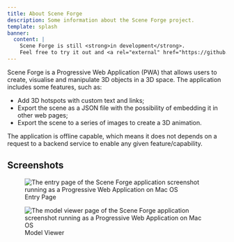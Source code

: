 ```yaml
---
title: About Scene Forge
description: Some information about the Scene Forge project.
template: splash
banner:
  content: |
    Scene Forge is still <strong>in development</strong>.
    Feel free to try it out and <a rel="external" href="https://github.com/sceneforge/sceneforge/discussions" target="_blank">provide feedback</a>.
---
```


Scene Forge is a Progressive Web Application (PWA) that allows users to
create, visualise and manipulate 3D objects in a 3D space. The application
includes some features, such as:

- Add 3D hotspots with custom text and links;
- Export the scene as a JSON file with the possibility of embedding it in
  other web pages;
- Export the scene to a series of images to create a 3D animation.

The application is offline capable, which means it does not depends on a
request to a backend service to enable any given feature/capability.

## Screenshots

<CardGrid>
  <figure>
    <Image src={screenshotMacOSMain} loading="lazy" densities={[1.5, 2]} title="Scene Forge Entry Page Screenshot" alt="The entry page of the Scene Forge application screenshot running as a Progressive Web Application on Mac OS" />
    <figcaption>Entry Page</figcaption>
  </figure>
  <figure>
    <Image src={screenshotMacOSModelView} loading="lazy" densities={[1.5, 2]} title="Scene Forge Model Viewer Screenshot" alt="The model viewer page of the Scene Forge application screenshot running as a Progressive Web Application on Mac OS" />
    <figcaption>Model Viewer</figcaption>
  </figure>
</CardGrid>
